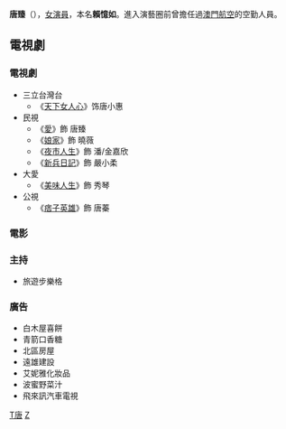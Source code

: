 {{unreferenced|time=2014-11-19T03:45:07+00:00}}
{{藝人
| 姓名 = 唐臻
| 類型 = 女演員
| 圖片 = 
| 圖片尺寸 = 
| 圖片簡介 = 
| 原名 = 賴憶如
| 羅馬拼音 =
| 英文名 = 
| 綽號 =
| 國籍 = {{ROC}}
| 籍貫 = {{TWN}}[[新北市|新北市]]
| 出生日期 = {{birth date and age|1984|09|15}}
| 出生地點 = {{TWN}}[[新北市|臺北縣]]（今新北市）
| 逝世日期 =  
| 逝世地點 = 
| 職業 = [[演員|演員]]
| 語言 =  [[國語|國語]]、[[台語|台語]]、[[英語|英語]]
| 教育程度 = [[檀香山大學|檀香山大學]][[企業管理學|企業管理學系]]畢業
| 宗教信仰 = 
| 配偶 =
| 出身地 = 
| 出道作 = 
| 出道日期 = 
| 代表作 = 《[[愛_(民視電視劇)|愛]]》<br>《[[夜市人生|夜市人生]]》<br>《新兵日記》<br>《娘家》
| 活躍年代 = 2007年至今
| 唱片公司 = 
| 經紀公司 = 
| 網站 =  
| IMDb = 4256156
| 電影 = 
| 電視節目 = 
| 舞臺劇 = 
}}
'''唐臻'''（{{bd|1984年|9月15日|||T唐}}），[[女演員|女演員]]，本名'''賴憶如'''。進入演藝圈前曾擔任過[[澳門航空|澳門航空]]的空勤人員。

==電視劇==
===電視劇===
*三立台灣台
**《[[天下女人心|天下女人心]]》饰唐小惠
*民視
**《[[愛_(民視電視劇)|愛]]》飾 唐臻
**《[[娘家_(民視電視劇)|娘家]]》飾 曉薇
**《[[夜市人生|夜市人生]]》飾 潘/金嘉欣
**《[[新兵日記|新兵日記]]》飾 嚴小柔
*大愛
**《[[美味人生|美味人生]]》飾 秀琴
*公視
**《[[痞子英雄|痞子英雄]]》飾 唐蓁

===電影===

===主持===
*旅遊步樂格

===廣告===
*白木屋喜餅
*青箭口香糖
*北區房屋
*遠雄建設
*艾妮雅化妝品
*波蜜野菜汁
*飛來訊汽車電視


{{台灣娛樂人物小作品}}

[[category:台灣电视女演員|T唐]]
[[category:赖姓|Z]]